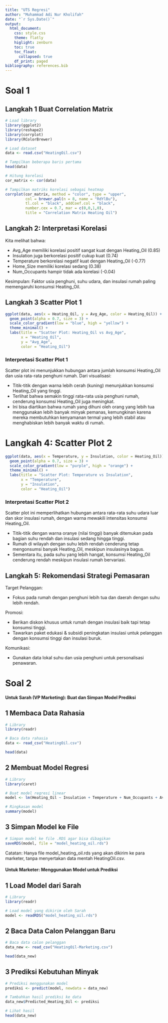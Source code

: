 ```yaml
---
title: "UTS Regresi"
author: "Muhammad Adi Nur Kholifah"
date: "`r Sys.Date()`"
output: 
  html_document:
    css: style.css
    theme: flatly
    higlight: zenburn
    toc: true
    toc_float:
      collapsed: true
    df_print: paged
bibliography: references.bib
---
```


# Soal 1
## Langkah 1 Buat Correlation Matrix
```r
# Load library
library(ggplot2)
library(reshape2)
library(corrplot)
library(RColorBrewer)

# Load dataset
data <- read.csv("HeatingOil.csv")

# Tampilkan beberapa baris pertama
head(data)

```

```r
# Hitung korelasi
cor_matrix <- cor(data)

# Tampilkan matriks korelasi sebagai heatmap
corrplot(cor_matrix, method = "color", type = "upper",
         col = brewer.pal(n = 8, name = "RdYlBu"),
         tl.col = "black", addCoef.col = "black",
         number.cex = 0.7, mar = c(0,0,1,0),
         title = "Correlation Matrix Heating Oil")

```

## Langkah 2: Interpretasi Korelasi
Kita melihat bahwa:

- Avg_Age memiliki korelasi positif sangat kuat dengan Heating_Oil (0.85)
- Insulation juga berkorelasi positif cukup kuat (0.74)
- Temperature berkorelasi negatif kuat dengan Heating_Oil (-0.77)
- Home_Size memiliki korelasi sedang (0.38)
- Num_Occupants hampir tidak ada korelasi (-0.04)

Kesimpulan: Faktor usia penghuni, suhu udara, dan insulasi rumah paling memengaruhi konsumsi Heating_Oil.

## Langkah 3 Scatter Plot 1
```r
ggplot(data, aes(x = Heating_Oil, y = Avg_Age, color = Heating_Oil)) +
  geom_point(alpha = 0.7, size = 3) +
  scale_color_gradient(low = "blue", high = "yellow") +
  theme_minimal() +
  labs(title = "Scatter Plot: Heating_Oil vs Avg_Age",
       x = "Heating_Oil",
       y = "Avg_Age",
       color = "Heating_Oil")

```

### Interpretasi Scatter Plot 1

Scatter plot ini menunjukkan hubungan antara jumlah konsumsi Heating_Oil dan usia rata-rata penghuni rumah. Dari visualisasi:

- Titik-titik dengan warna lebih cerah (kuning) menunjukkan konsumsi Heating_Oil yang tinggi.
- Terlihat bahwa semakin tinggi rata-rata usia penghuni rumah, cenderung konsumsi Heating_Oil juga meningkat.
- Ini bisa diartikan bahwa rumah yang dihuni oleh orang yang lebih tua menggunakan lebih banyak minyak pemanas, kemungkinan karena mereka membutuhkan kenyamanan termal yang lebih stabil atau menghabiskan lebih banyak waktu di rumah.


# Langkah 4: Scatter Plot 2
```r
ggplot(data, aes(x = Temperature, y = Insulation, color = Heating_Oil)) +
  geom_point(alpha = 0.7, size = 3) +
  scale_color_gradient(low = "purple", high = "orange") +
  theme_minimal() +
  labs(title = "Scatter Plot: Temperature vs Insulation",
       x = "Temperature",
       y = "Insulation",
       color = "Heating_Oil")

```

### Interpretasi Scatter Plot 2

Scatter plot ini memperlihatkan hubungan antara rata-rata suhu udara luar dan skor insulasi rumah, dengan warna mewakili intensitas konsumsi Heating_Oil.

- Titik-titik dengan warna oranye (nilai tinggi) banyak ditemukan pada bagian suhu rendah dan insulasi sedang hingga tinggi.
- Rumah di wilayah dengan suhu lebih rendah cenderung tetap mengonsumsi banyak Heating_Oil, meskipun insulasinya bagus.
- Sementara itu, pada suhu yang lebih hangat, konsumsi Heating_Oil cenderung rendah meskipun insulasi rumah bervariasi.

## Langkah 5: Rekomendasi Strategi Pemasaran
 Target Pelanggan:

 - Fokus pada rumah dengan penghuni lebih tua dan daerah dengan suhu lebih rendah.

 Promosi:
 
 - Berikan diskon khusus untuk rumah dengan insulasi baik tapi tetap konsumsi tinggi.
 - Tawarkan paket edukasi & subsidi peningkatan insulasi untuk pelanggan dengan konsumsi tinggi dan insulasi buruk.

 Komunikasi:

 - Gunakan data lokal suhu dan usia penghuni untuk personalisasi penawaran.


# Soal 2

#### Untuk Sarah (VP Marketing): Buat dan Simpan Model Prediksi

## 1 Membaca Data Rahasia
```r
# Library
library(readr)

# Baca data rahasia
data <- read_csv("HeatingOil.csv")

head(data)

```

## 2 Membuat Model Regresi
```r
# Library
library(caret)

# Buat model regresi linear
model <- lm(Heating_Oil ~ Insulation + Temperature + Num_Occupants + Avg_Age + Home_Size, data = data)

# Ringkasan model
summary(model)

```

## 3 Simpan Model ke File
```r
# Simpan model ke file .RDS agar bisa dibagikan
saveRDS(model, file = "model_heating_oil.rds")

```
Catatan: Hanya file model_heating_oil.rds yang akan dikirim ke para marketer, tanpa menyertakan data mentah HeatingOil.csv.

#### Untuk Marketer: Menggunakan Model untuk Prediksi

## 1 Load Model dari Sarah
```r
# Library
library(readr)

# Load model yang dikirim oleh Sarah
model <- readRDS("model_heating_oil.rds")

```

## 2 Baca Data Calon Pelanggan Baru
```r
# Baca data calon pelanggan
data_new <- read_csv("HeatingOil-Marketing.csv")

head(data_new)

```

## 3 Prediksi Kebutuhan Minyak
```r
# Prediksi menggunakan model
prediksi <- predict(model, newdata = data_new)

# Tambahkan hasil prediksi ke data
data_new$Predicted_Heating_Oil <- prediksi

# Lihat hasil
head(data_new)

```
